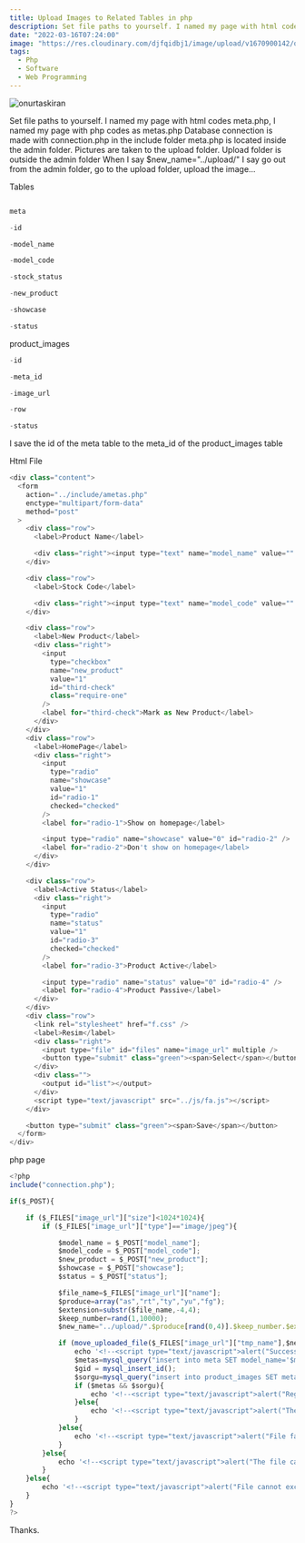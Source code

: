 ```yaml
---
title: Upload Images to Related Tables in php
description: Set file paths to yourself. I named my page with html codes meta.php, I named my page with php codes as metas.
date: "2022-03-16T07:24:00"
image: "https://res.cloudinary.com/djfqidbj1/image/upload/v1670900142/qjbxk9tqncjwhihkvgvk.png"
tags:
  - Php
  - Software
  - Web Programming
---
```


<img className="w-full rounded-xl" src="https://res.cloudinary.com/djfqidbj1/image/upload/v1670900142/qjbxk9tqncjwhihkvgvk.png" alt="onurtaskiran" />

Set file paths to yourself. I named my page with html codes meta.php, I named my page with php codes as metas.php Database connection is made with connection.php in the include folder meta.php is located inside the admin folder. Pictures are taken to the upload folder. Upload folder is outside the admin folder When I say $new_name="../upload/" I say go out from the admin folder, go to the upload folder, upload the image...


Tables
 ```javascript

meta

-id

-model_name

-model_code

-stock_status

-new_product

-showcase

-status
```
 

product_images
```javascript
-id

-meta_id

-image_url

-row

-status
```

I save the id of the meta table to the meta_id of the product_images table

Html File

```javascript
<div class="content">
  <form
    action="../include/ametas.php"
    enctype="multipart/form-data"
    method="post"
  >
    <div class="row">
      <label>Product Name</label>

      <div class="right"><input type="text" name="model_name" value="" /></div>
    </div>

    <div class="row">
      <label>Stock Code</label>

      <div class="right"><input type="text" name="model_code" value="" /></div>
    </div>

    <div class="row">
      <label>New Product</label>
      <div class="right">
        <input
          type="checkbox"
          name="new_product"
          value="1"
          id="third-check"
          class="require-one"
        />
        <label for="third-check">Mark as New Product</label>
      </div>
    </div>
    <div class="row">
      <label>HomePage</label>
      <div class="right">
        <input
          type="radio"
          name="showcase"
          value="1"
          id="radio-1"
          checked="checked"
        />
        <label for="radio-1">Show on homepage</label>

        <input type="radio" name="showcase" value="0" id="radio-2" />
        <label for="radio-2">Don't show on homepage</label>
      </div>
    </div>

    <div class="row">
      <label>Active Status</label>
      <div class="right">
        <input
          type="radio"
          name="status"
          value="1"
          id="radio-3"
          checked="checked"
        />
        <label for="radio-3">Product Active</label>

        <input type="radio" name="status" value="0" id="radio-4" />
        <label for="radio-4">Product Passive</label>
      </div>
    </div>
    <div class="row">
      <link rel="stylesheet" href="f.css" />
      <label>Resim</label>
      <div class="right">
        <input type="file" id="files" name="image_url" multiple />
        <button type="submit" class="green"><span>Select</span></button>
      </div>
      <div class="">
        <output id="list"></output>
      </div>
      <script type="text/javascript" src="../js/fa.js"></script>
    </div>

    <button type="submit" class="green"><span>Save</span></button>
  </form>
</div>
```
php page
```javascript
<?php
include("connection.php");

if($_POST){

    if ($_FILES["image_url"]["size"]<1024*1024){
        if ($_FILES["image_url"]["type"]=="image/jpeg"){

            $model_name = $_POST["model_name"];
            $model_code = $_POST["model_code"];
            $new_product = $_POST["new_product"];
            $showcase = $_POST["showcase"];
            $status = $_POST["status"];

            $file_name=$_FILES["image_url"]["name"];
            $produce=array("as","rt","ty","yu","fg");
            $extension=substr($file_name,-4,4);
            $keep_number=rand(1,10000);
            $new_name="../upload/".$produce[rand(0,4)].$keep_number.$extension;

            if (move_uploaded_file($_FILES["image_url"]["tmp_name"],$new_name)){
                echo '<!--<script type="text/javascript">alert("Successfully uploaded"), window.location="../admin/meta.php";</script>-->';
                $metas=mysql_query("insert into meta SET model_name='$model_name',model_code = '$model_code',new_product='$new_product',showcase='$showcase',status='$status'");
                $gid = mysql_insert_id();
                $sorgu=mysql_query("insert into product_images SET meta_id='$gid',image_url='$new_name'");
                if ($metas && $sorgu){
                    echo '<!--<script type="text/javascript">alert("Registration Successful"), window.location="../admin/meta.php";</script>-->';
                }else{
                    echo '<!--<script type="text/javascript">alert("There was a problem during registration"), window.location="../admin/meta.php";</script>-->';
                }
            }else{
                echo '<!--<script type="text/javascript">alert("File failed to upload"), window.location="../admin/meta.php";</script>-->';
            }
        }else{
            echo '<!--<script type="text/javascript">alert("The file can only be in jpeg format"), window.location="../admin/meta.php";</script>-->';
        }
    }else{
        echo '<!--<script type="text/javascript">alert("File cannot exceed 1mb"), window.location="../admin/meta.php";</script>-->';
    }
}
?>
```
Thanks.
